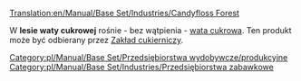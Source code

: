 [[Translation:en/Manual/Base Set/Industries/Candyfloss Forest]]

{{pl/Manual/Base Set/Przedsiębiorstwa|image=en/Manual/Base Set/CandyflossForest.png
|name=Las waty cukrowej
|climates=[[pl/Manual/Klimat]]
|accepts=Nic
|produces=[[pl/Manual/Base Set/Cargos/Wata cukrowa|Wata cukrowa]]
}}

W '''lesie waty cukrowej''' rośnie - bez wątpienia - [[pl/Manual/Base Set/Cargos/Wata cukrowa|wata cukrowa]]. Ten produkt może być odbierany przez [[pl/Manual/Base Set/Industries/Zakład cukierniczy|Zakład cukierniczy]].

{{pl/Manual/Navbox Industries}}

[[Category:pl/Manual/Base Set/Przedsiębiorstwa wydobywcze/produkcyjne]]
[[Category:pl/Manual/Base Set/Industries/Przedsiębiorstwa zabawkowe]]